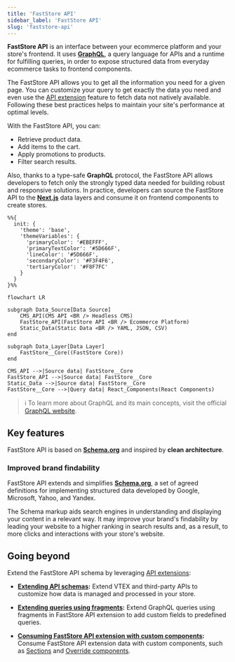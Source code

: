 ```yaml
---
title: 'FastStore API'
sidebar_label: 'FastStore API'
slug: 'faststore-api'
---
```


**FastStore API** is an interface between your ecommerce platform and your store's frontend. It uses **[GraphQL](https://graphql.org/)**, a query language for APIs and a runtime for fulfilling queries, in order to expose structured data from everyday ecommerce tasks to frontend components.

The FastStore API allows you to get all the information you need for a given page.
You can customize your query to get exactly the data you need and even use the [API extension](https://developers.vtex.com/docs/guides/faststore/api-extensions-overview) feature to fetch data not natively available. Following these best practices helps to maintain your site's performance at optimal levels.

With the FastStore API, you can:

- Retrieve product data.
- Add items to the cart.
- Apply promotions to products.
- Filter search results.

Also, thanks to a type-safe **GraphQL** protocol, the FastStore API allows developers to fetch only the strongly typed data needed for building robust and responsive solutions.
In practice, developers can source the FastStore API to the [**Next.js**](https://nextjs.org/) data layers and consume it on frontend components to create stores.

```mermaid
%%{
  init: {
    'theme': 'base',
    'themeVariables': {
      'primaryColor': '#EBEFFF',
      'primaryTextColor': '#5D666F',
      'lineColor': '#5D666F',
      'secondaryColor': '#F3F4F6',
      'tertiaryColor': '#F8F7FC'
    }
  }
}%%

flowchart LR

subgraph Data_Source[Data Source]
    CMS_API(CMS API <BR /> Headless CMS)
    FastStore_API(FastStore API <BR /> Ecommerce Platform)
    Static_Data(Static Data <BR /> YAML, JSON, CSV)
end

subgraph Data_Layer[Data Layer]
    FastStore__Core((FastStore Core))
end

CMS_API -->|Source data| FastStore__Core
FastStore_API -->|Source data| FastStore__Core
Static_Data -->|Source data| FastStore__Core
FastStore__Core -->|Query data| React_Components(React Components)
```

> ℹ️ To learn more about GraphQL and its main concepts, visit the official [GraphQL website](https://graphql.org/).

## Key features

FastStore API is based on [**Schema.org**](https://schema.org/) and inspired by **clean architecture**.

### Improved brand findability

FastStore API extends and simplifies [**Schema.org**](https://schema.org/), a set of agreed definitions for implementing structured data developed by Google, Microsoft, Yahoo, and Yandex.

The Schema markup aids search engines in understanding and displaying your content in a relevant way. It may improve your brand's findability by leading your website to a higher ranking in search results and, as a result, to more clicks and interactions with your store's website.

## Going beyond

Extend the FastStore API schema by leveraging [API extensions](https://developers.vtex.com/docs/guides/faststore/api-extensions-overview):

- **[Extending API schemas](https://developers.vtex.com/docs/guides/faststore/api-extensions-extending-api-schema):** Extend VTEX and third-party APIs to customize how data is managed and processed in your store.

- **[Extending queries using fragments](https://developers.vtex.com/docs/guides/faststore/api-extensions-extending-queries-using-fragments):** Extend GraphQL queries using fragments in FastStore API extension to add custom fields to predefined queries.

- **[Consuming FastStore API extension with custom components](https://developers.vtex.com/docs/guides/faststore/api-extensions-consuming-api-extensions):** Consume FastStore API extension data with custom components, such as [Sections](https://developers.vtex.com/docs/guides/faststore/building-sections-creating-a-new-section) and [Override components](https://developers.vtex.com/docs/guides/faststore/building-sections-overriding-components-and-props).
